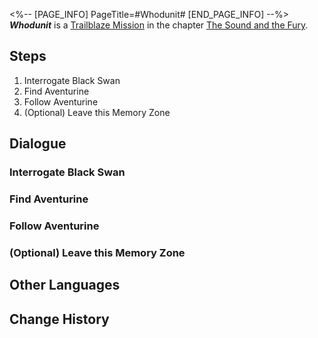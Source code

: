 <%-- [PAGE_INFO]
PageTitle=#Whodunit#
[END_PAGE_INFO] --%>
{{Stub|Dialogue.}}
{{Mission Infobox
|id            = 1030801
|title         = 
|image         = <!--Mission Whodunit.png-->
|type          = Trailblaze
|event_name    = 
|chapter       = The Sound and the Fury
|requirements  = [[Trailblaze Mission]] ''[[Whodunit]]'' completed
|summary       = <!--official mission summary from Fate's Atlas-->
|characters    = Aventurine; Black Swan; Trailblazer
|startLocation = [[Penacony]] - [[The Reverie (Dreamscape)]]
|world         = Penacony
|area          = The Reverie (Dreamscape)
|prev          = 
|next          = 
|rewards       = Trailblaze EXP*700; Stellar Jade*90; Traveler's Guide*12; Destiny's Threads Forewoven*1 { text = Destiny's Threads Forewoven }; Clock Credits*350; "Nevermore"*1 { text = "Nevermore" }; Credit*120,000
}}
'''''Whodunit''''' is a [[Trailblaze Mission]] in the chapter [[The Sound and the Fury]].

==Steps==
# Interrogate Black Swan
# Find Aventurine
# Follow Aventurine
# (Optional) Leave this Memory Zone

<!--
==Gameplay Notes==

--><!--
==Trial Character==

-->
==Dialogue==
{{Stub Dialogue}}
===Interrogate Black Swan===
{{Mission Description|type=trailblaze|location=The Reverie (Dreamscape)|As Acheron wages a ferocious battle against the Stellaron Hunter, Black Swan abducts you and takes you before Aventurine. Aventurine expresses his request to you, but you still cannot shake off your shock and the (to an extent) rage at being betrayed.<br />Perhaps you should ask the Memokeeper just what she is planning.}}
{{Dialogue Start}}
:{{tx}}
{{Dialogue End}}

===Find Aventurine===
{{Mission Description|type=trailblaze|location=<!--to be added-->|update|The Memokeeper similarly expresses mistrust of Aventurine, but convinces you that it is for the greater good. You decide to go and see what this truth that he speaks of is &mdash; the truth that could "overturn Penacony."}}
{{Dialogue Start}}
:{{tx}}
{{Dialogue End}}

===Follow Aventurine===
{{Mission Description|type=trailblaze|location=<!--to be added-->|update|The "truth that could overturn Penacony" is just ahead... Good luck.}}
{{Dialogue Start}}
:{{tx}}
{{Dialogue End}}

===(Optional) Leave this Memory Zone===
{{Dialogue Start}}
:{{tx}}
{{Dialogue End}}

==Other Languages==
{{Other Languages
|en   = Whodunit
|zhs  = 是谁杀死了…
|zht  = 是誰殺死了……
|ja   = 誰が殺した…
|ko   = 누가 죽였는가…
|es   = ¿Quién es el culpable?
|fr   = Les Experts : Penacony
|ru   = А убийца кто?..
|th   = ใครคือผู้เข่นฆ่า...
|vi   = Ai Là Thủ Phạm...
|de   = Wer ist der Mörder?
|id   = Siapa yang Menghabisi ....
|pt   = Quem foi?
}}

==Change History==
{{Change History|2.0}}
